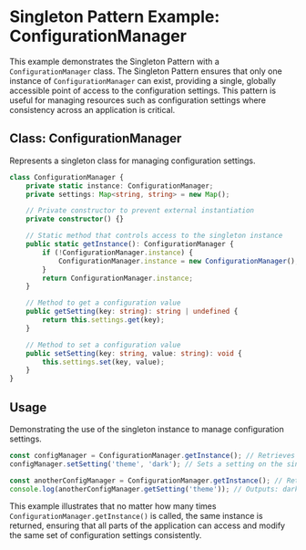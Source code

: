 # Singleton Pattern Example: ConfigurationManager

This example demonstrates the Singleton Pattern with a `ConfigurationManager` class. The Singleton Pattern ensures that only one instance of `ConfigurationManager` can exist, providing a single, globally accessible point of access to the configuration settings. This pattern is useful for managing resources such as configuration settings where consistency across an application is critical.

## Class: ConfigurationManager

Represents a singleton class for managing configuration settings.

```typescript
class ConfigurationManager {
	private static instance: ConfigurationManager;
	private settings: Map<string, string> = new Map();

	// Private constructor to prevent external instantiation
	private constructor() {}

	// Static method that controls access to the singleton instance
	public static getInstance(): ConfigurationManager {
		if (!ConfigurationManager.instance) {
			ConfigurationManager.instance = new ConfigurationManager();
		}
		return ConfigurationManager.instance;
	}

	// Method to get a configuration value
	public getSetting(key: string): string | undefined {
		return this.settings.get(key);
	}

	// Method to set a configuration value
	public setSetting(key: string, value: string): void {
		this.settings.set(key, value);
	}
}
```

## Usage

Demonstrating the use of the singleton instance to manage configuration settings.

```typescript
const configManager = ConfigurationManager.getInstance(); // Retrieves the singleton instance
configManager.setSetting('theme', 'dark'); // Sets a setting on the singleton instance

const anotherConfigManager = ConfigurationManager.getInstance(); // Retrieves the same instance
console.log(anotherConfigManager.getSetting('theme')); // Outputs: dark
```

This example illustrates that no matter how many times `ConfigurationManager.getInstance()` is called, the same instance is returned, ensuring that all parts of the application can access and modify the same set of configuration settings consistently.
